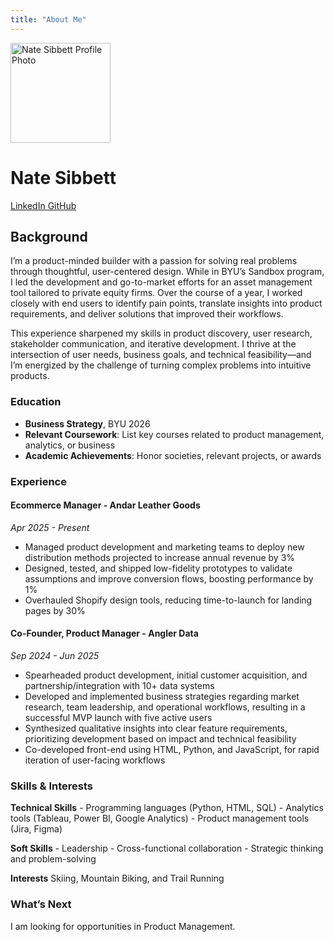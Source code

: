 ```yaml
---
title: "About Me"
---
```


::: {.hero-banner .text-center}

<img src="images/profile.jpg" alt="Nate Sibbett Profile Photo" class="rounded-circle mb-3" width="160" height="160" style="object-fit: cover;">

<h1>Nate Sibbett</h1>

<a href="https://www.linkedin.com/in/nathan-sibbett-product-manager/" class="btn btn-outline-primary btn-sm" target="_blank">
  <i class="fab fa-linkedin"></i> LinkedIn
</a>
<a href="https://github.com/ncsibbett-sudo" class="btn btn-outline-primary btn-sm" target="_blank">
  <i class="fab fa-github"></i> GitHub
</a>

:::

## Background

I’m a product-minded builder with a passion for solving real problems through thoughtful, user-centered design. While in BYU’s Sandbox program, I led the development and go-to-market efforts for an asset management tool tailored to private equity firms. Over the course of a year, I worked closely with end users to identify pain points, translate insights into product requirements, and deliver solutions that improved their workflows.

This experience sharpened my skills in product discovery, user research, stakeholder communication, and iterative development. I thrive at the intersection of user needs, business goals, and technical feasibility—and I’m energized by the challenge of turning complex problems into intuitive products.

### Education

- **Business Strategy**, BYU 2026
- **Relevant Coursework**: List key courses related to product management, analytics, or business
- **Academic Achievements**: Honor societies, relevant projects, or awards

### Experience

#### Ecommerce Manager - Andar Leather Goods
*Apr 2025 - Present*

- Managed product development and marketing teams to deploy new distribution methods projected to increase annual revenue by 3%
- Designed, tested, and shipped low-fidelity prototypes to validate assumptions and improve conversion flows, boosting performance by 1%
- Overhauled Shopify design tools, reducing time-to-launch for landing pages by 30%

#### Co-Founder, Product Manager - Angler Data
*Sep 2024 - Jun 2025*

- Spearheaded product development, initial customer acquisition, and partnership/integration with 10+ data systems
- Developed and implemented business strategies regarding market research, team leadership, and operational workflows, resulting in a successful MVP launch with five active users
- Synthesized qualitative insights into clear feature requirements, prioritizing development based on impact and technical feasibility
- Co-developed front-end using HTML, Python, and JavaScript, for rapid iteration of user-facing workflows

### Skills & Interests

**Technical Skills**
- Programming languages (Python, HTML, SQL)
- Analytics tools (Tableau, Power BI, Google Analytics)
- Product management tools (Jira, Figma)

**Soft Skills**
- Leadership
- Cross-functional collaboration
- Strategic thinking and problem-solving

**Interests**
Skiing, Mountain Biking, and Trail Running

### What's Next

I am looking for opportunities in Product Management.
